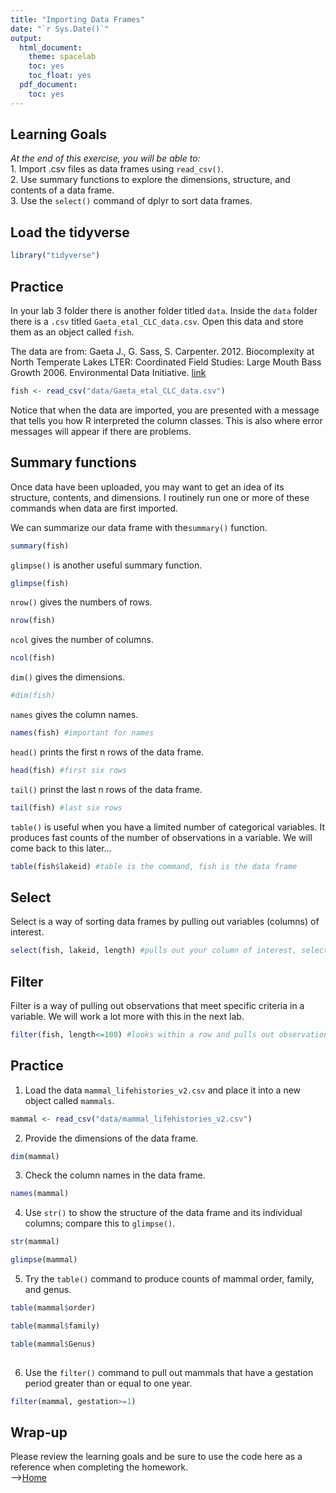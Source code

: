 ```yaml
---
title: "Importing Data Frames"
date: "`r Sys.Date()`"
output:
  html_document:
    theme: spacelab
    toc: yes
    toc_float: yes
  pdf_document:
    toc: yes
---
```


## Learning Goals
*At the end of this exercise, you will be able to:*    
1. Import .csv files as data frames using `read_csv()`.  
2. Use summary functions to explore the dimensions, structure, and contents of a data frame.  
3. Use the `select()` command of dplyr to sort data frames.  

## Load the tidyverse
```r
library("tidyverse")
```

## Practice
In your lab 3 folder there is another folder titled `data`. Inside the `data` folder there is a `.csv` titled `Gaeta_etal_CLC_data.csv`. Open this data and store them as an object called `fish`.  

The data are from: Gaeta J., G. Sass, S. Carpenter. 2012. Biocomplexity at North Temperate Lakes LTER: Coordinated Field Studies: Large Mouth Bass Growth 2006. Environmental Data Initiative.  [link](https://portal.edirepository.org/nis/mapbrowse?scope=knb-lter-ntl&identifier=267)  
```r
fish <- read_csv("data/Gaeta_etal_CLC_data.csv")
```

Notice that when the data are imported, you are presented with a message that tells you how R interpreted the column classes. This is also where error messages will appear if there are problems.  

## Summary functions
Once data have been uploaded, you may want to get an idea of its structure, contents, and dimensions. I routinely run one or more of these commands when data are first imported.  

We can summarize our data frame with the`summary()` function.  
```r
summary(fish)
```

`glimpse()` is another useful summary function.
```r
glimpse(fish)
```

`nrow()` gives the numbers of rows.
```r
nrow(fish)
```

`ncol` gives the number of columns.
```r
ncol(fish)
```

`dim()` gives the dimensions.
```r
#dim(fish)
```

`names` gives the column names.
```r
names(fish) #important for names 
```

`head()` prints the first n rows of the data frame.
```r
head(fish) #first six rows 
```

`tail()` prinst the last n rows of the data frame.
```r
tail(fish) #last six rows 
```

`table()` is useful when you have a limited number of categorical variables. It produces fast counts of the number of observations in a variable. We will come back to this later... 
```r
table(fish$lakeid) #table is the command, fish is the data frame 
```

## Select
Select is a way of sorting data frames by pulling out variables (columns) of interest.
```r
select(fish, lakeid, length) #pulls out your column of interest, selecting in the fish dataset the two columns lakeid and length 
```

## Filter
Filter is a way of pulling out observations that meet specific criteria in a variable. We will work a lot more with this in the next lab.  
```r
filter(fish, length<=100) #looks within a row and pulls out observations, selects through the fish with a length less than 100
```

## Practice
1. Load the data `mammal_lifehistories_v2.csv` and place it into a new object called `mammals`.
```r
mammal <- read_csv("data/mammal_lifehistories_v2.csv")
```

2. Provide the dimensions of the data frame.
```r
dim(mammal)
```

3. Check the column names in the data frame. 
```r
names(mammal)
```

4. Use `str()` to show the structure of the data frame and its individual columns; compare this to `glimpse()`. 
```r
str(mammal)
```

```r
glimpse(mammal)
```

5. Try the `table()` command to produce counts of mammal order, family, and genus.  
```r
table(mammal$order)
```
```r
table(mammal$family)
```
```r
table(mammal$Genus)
      
```

6. Use the `filter()` command to pull out mammals that have a gestation period greater than or equal to one year.  
```r
filter(mammal, gestation>=1)
```

## Wrap-up
Please review the learning goals and be sure to use the code here as a reference when completing the homework.  
-->[Home](https://jmledford3115.github.io/datascibiol/)